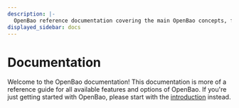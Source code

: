 ```yaml
---
description: |-
  OpenBao reference documentation covering the main OpenBao concepts, feature FAQs, and CLI usage examples to start managing your secrets.
displayed_sidebar: docs
---
```


# Documentation

Welcome to the OpenBao documentation! This documentation is more of a reference guide for all available features and options of OpenBao. If you're just getting started with OpenBao, please start with the [introduction](/docs/what-is-openbao) instead.

